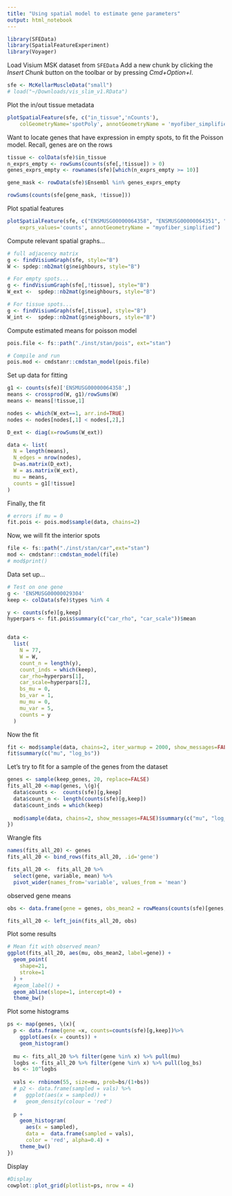 ```yaml
---
title: "Using spatial model to estimate gene parameters"
output: html_notebook
---
```



```r
library(SFEData)
library(SpatialFeatureExperiment)
library(Voyager)
```
Load Visium MSK dataset from `SFEData`
Add a new chunk by clicking the *Insert Chunk* button on the toolbar or by pressing *Cmd+Option+I*.
```r
sfe <- McKellarMuscleData("small")
# load("~/Downloads/vis_slim_v1.RData")
```
Plot the in/out tissue metadata
```r
plotSpatialFeature(sfe, c("in_tissue",'nCounts'),
    colGeometryName='spotPoly', annotGeometryName = 'myofiber_simplified')
```

Want to locate genes that have expression in empty spots, to fit the Poisson model. Recall, genes are on the rows
```r
tissue <- colData(sfe)$in_tissue
n_exprs_empty <- rowSums(counts(sfe[,!tissue]) > 0)
genes_exprs_empty <- rownames(sfe)[which(n_exprs_empty >= 10)]

gene_mask <- rowData(sfe)$Ensembl %in% genes_exprs_empty

rowSums(counts(sfe[gene_mask, !tissue]))
```
Plot spatial features
```r
plotSpatialFeature(sfe, c("ENSMUSG00000064358", "ENSMUSG00000064351", "ENSMUSG00000064354"),
    exprs_values='counts', annotGeometryName = "myofiber_simplified")
```

Compute relevant spatial graphs...
```r
# full adjacency matrix
g <- findVisiumGraph(sfe, style="B")
W <- spdep::nb2mat(g$neighbours, style="B")

# For empty spots...
g <- findVisiumGraph(sfe[,!tissue], style="B")
W_ext <-  spdep::nb2mat(g$neighbours, style="B")

# For tissue spots...
g <- findVisiumGraph(sfe[,tissue], style="B")
W_int <-  spdep::nb2mat(g$neighbours, style="B")
```
Compute estimated means for poisson model

```r
pois.file <- fs::path("./inst/stan/pois", ext="stan")

# Compile and run
pois.mod <- cmdstanr::cmdstan_model(pois.file)
```

Set up data for fitting

```r
g1 <- counts(sfe)['ENSMUSG00000064358',]
means <- crossprod(W, g1)/rowSums(W)
means <- means[!tissue,1]

nodes <- which(W_ext==1, arr.ind=TRUE)
nodes <- nodes[nodes[,1] < nodes[,2],]

D_ext <- diag(x=rowSums(W_ext))

data <- list(
  N = length(means), 
  N_edges = nrow(nodes), 
  D=as.matrix(D_ext),
  W = as.matrix(W_ext),
  mu = means,
  counts = g1[!tissue]
)
```
Finally, the fit
```r
# errors if mu = 0
fit.pois <- pois.mod$sample(data, chains=2)
```

Now, we will fit the interior spots 
```r
file <- fs::path("./inst/stan/car",ext="stan")
mod <- cmdstanr::cmdstan_model(file)
# mod$print()
```

Data set up...
```r
# Test on one gene
g <- 'ENSMUSG00000029304'
keep <- colData(sfe)$types %in% 4

y <- counts(sfe)[g,keep]
hyperpars <- fit.pois$summary(c("car_rho", "car_scale"))$mean


data <- 
  list(
    N = 77,
    W = W,
    count_n = length(y),
    count_inds = which(keep),
    car_rho=hyperpars[1],
    car_scale=hyperpars[2],
    bs_mu = 0, 
    bs_var = 1, 
    mu_mu = 0, 
    mu_var = 5, 
    counts = y
  )
```
Now the fit
```r
fit <- mod$sample(data, chains=2, iter_warmup = 2000, show_messages=FALSE)
fit$summary(c("mu", "log_bs"))
``` 

Let's try to fit for a sample of the genes from the dataset
```r
genes <- sample(keep_genes, 20, replace=FALSE)
fits_all_20 <-map(genes, \(g){
  data$counts <-  counts(sfe)[g,keep]
  data$count_n <- length(counts(sfe)[g,keep])
  data$count_inds = which(keep)
  
  mod$sample(data, chains=2, show_messages=FALSE)$summary(c("mu", "log_bs"))
})

```
Wrangle fits
```r
names(fits_all_20) <- genes
fits_all_20 <- bind_rows(fits_all_20, .id='gene') 

fits_all_20 <-  fits_all_20 %>% 
  select(gene, variable, mean) %>% 
  pivot_wider(names_from='variable', values_from = 'mean')
```
observed gene means
```r
obs <- data.frame(gene = genes, obs_mean2 = rowMeans(counts(sfe)[genes,keep]))

fits_all_20 <- left_join(fits_all_20, obs)
```
Plot some results
```r
# Mean fit with observed mean? 
ggplot(fits_all_20, aes(mu, obs_mean2, label=gene)) + 
  geom_point(
    shape=21,
    stroke=1
  ) + 
  #geom_label() + 
  geom_abline(slope=1, intercept=0) +
  theme_bw()
```
Plot some histograms
```r
ps <- map(genes, \(x){
  p <- data.frame(gene =x, counts=counts(sfe)[g,keep])%>%
    ggplot(aes(x = counts)) + 
    geom_histogram()
  
  mu <- fits_all_20 %>% filter(gene %in% x) %>% pull(mu)
  logbs <- fits_all_20 %>% filter(gene %in% x) %>% pull(log_bs)
  bs <- 10^logbs
  
  vals <- rnbinom(55, size=mu, prob=bs/(1+bs))
  # p2 <- data.frame(sampled = vals) %>%
  #   ggplot(aes(x = sampled)) + 
  #   geom_density(colour = 'red')
  
  p + 
    geom_histogram(
      aes(x = sampled), 
      data =  data.frame(sampled = vals),
      color = 'red', alpha=0.4) +
    theme_bw()
})

```
Display
```r
#Display 
cowplot::plot_grid(plotlist=ps, nrow = 4)
```

